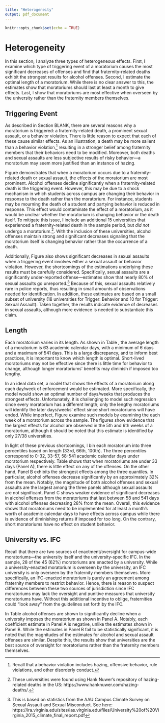 ```yaml
---
title: "Heterogeneity"
output: pdf_document
---
```


```r
knitr::opts_chunk$set(echo = TRUE)
```

# Heterogeneity

In this section, I analyze three types of heterogeneous effects. First, I examine which type of triggering event of a moratorium causes the most significant decreases of offenses and find that fraternity-related deaths exhibit the strongest results for alcohol offenses. Second, I estimate the optimal length of a moratorium. While there is no clear answer to this, the estimates show that moratoriums should last at least a month to give effects. Last, I show that moratoriums are most effective when overseen by the university rather than the fraternity members themselves. 

## Triggering Event

As described in Section BLANK, there are several reasons why a moratorium is triggered: a fraternity-related death, a prominent sexual assault, or a behavior violation. There is little reason to expect that each of these cause similar effects. As an illustration, a death may be more salient than a behavior violation,^[Recall that a behavior violation includes hazing, offensive behavior, rule violations, and other disorderly conduct.] resulting in a stronger belief among fraternity members that their behaviors need to be modified. Moreover, both deaths and sexual assaults are less subjective results of risky behavior—a moratorium may seem more justified than an instance of hazing. 

Figure \ref{trigger_reg_graph} demonstrates that when a moratorium occurs due to a fraternity-related death or sexual assault, the effects of the moratorium are most prominent. Alcohol offenses decline significantly when a fraternity-related death is the triggering event. However, this may be due to a shock mechanism in which students across campus are changing their behavior in response to the death rather than the moratorium. For instance, students may be mourning the death of a student and partying behavior is reduced in response. This effect would contaminate the effect of a moratorium, as it would be unclear whether the moratorium is changing behavior or the death itself. To mitigate this issue, I include an additional 15 universities that experienced a fraternity-related death in the sample period, but *did not* undergo a moratorium.^[These universities were found using Hank Nuwer's repository of hazing-related deaths in the US: https://www.hanknuwer.com/hazing-deaths/.]. With the inclusion of these universities, alcohol offenses maintain strong and significant decreases signaling that the moratorium itself is changing behavior rather than the occurrence of a death.

Additionally, Figure \ref{trigger_reg_graph} also shows significant decreases in sexual assaults when a triggering event involves either a sexual assault or behavior violation. However, the shortcomings of the estimations underlying these results must be carefully considered. Specifically, sexual assaults are a significantly under-reported offense—estimates show that nearly 80% of sexual assaults go unreported.^[This is based on statistics from the AAU Campus Climate Survey on Sexual
Assault and Sexual Misconduct. See here: https://ira.virginia.edu/sites/ias.virginia.edu/files/University%20of%20Virginia_2015_climate_final_report.pdf] Because of this, sexual assaults relatively rare in police reports, thus resulting in small amounts of observations needed for identification. In addition, these estimates are based on a small subset of university (18 universities for Trigger: Behavior and 10 for Trigger: Sexual Assault). Taken together, the results indicate evidence of decreases in sexual assaults, although more evidence is needed to substantiate this claim.

## Length

Each moratorium varies in its length. As shown in Table \ref{summary_stats}, the average length of a moratorium is 63 academic calendar days, with a minimum of 6 days and a maximum of 541 days. This is a large discrepancy, and to inform best practices, it is important to know which length is optimal. Short-lived moratoriums may not be effective since there is little time for behavior to change, although longer moratoriums' benefits may diminish if imposed too lengthy. 

In an ideal data set, a model that shows the effects of a moratorium along each day/week of enforcement would be estimated. More specifically, the model would show an optimal number of days/weeks that produces the strongest effects. Unfortunately, it is challenging to model such regression since every moratorium has a different length; only the lengthy moratoriums will identify the later days/weeks' effect since short moratoriums will have ended. While imperfect, Figure \ref{treatment_passing} examine such models by examining the each week of a moratorium across the sample. The figures show evidence that the largest effects for alcohol are observed in the 5th and 6th weeks of a moratorium, although it should be noted that this estimate is identified by only 27/38 universities.

In light of these previous shortcomings, I bin each moratorium into three percentiles based on length (33rd, 66th, 100th). The three percentiles correspond to 0-32, 33-57, 58-541 academic calendar days under moratorium respectively. Table \ref{quantile_table} shows that when moratoriums are under 33 days (Panel A), there is little effect on any of the offenses. On the other hand, Panel B exhibits the strongest effects among the three quantiles. In particular, alcohol offenses decrease significantly by an approximately 32% from the mean. Notably, the magnitude of both alcohol offenses and sexual assaults are the largest among the three panels although sexual assaults are not significant. Panel C shows weaker evidence of significant decreases in alcohol offenses from the moratoriums that last between 58 and 541 days with alcohol offenses decreasing 28% from the mean. Overall, this evidence shows that moratoriums need to be implemented for at least a month's worth of academic calendar days to have effects across campus while there is evidence of diminishing returns if imposed for too long. On the contrary, short moratoriums have no effect on student behavior.

## University vs. IFC

Recall that there are two sources of enactment/oversight for campus-wide moratoriums—the university itself and the university-specific IFC. In the sample, 28 of the 45 (62%) moratoriums are enacted by a university. While a university-enacted moratorium is overseen by the university, an IFC university is only overseen by the fraternity members themselves. More specifically, an IFC-enacted moratorium is purely an agreement among fraternity members to restrict behavior. Hence, there is reason to suspect differences between these two sources of jurisdiction since IFC moratoriums may lack the oversight and punitive measures that university moratoriums have. Without this additional incentive to oblige, fraternities could "look away" from the guidelines set forth by the IFC.

In Table \ref{ifc_uni_table} alcohol offenses are shown to significantly decline when a university imposes the moratorium as shown in Panel A. Notably, each coefficient estimate in Panel A is negative, unlike the estimates shown in Panel B. While the estimates in Panel B fail to be statistically significant, it is noted that the magnitudes of the estimates for alcohol and sexual assault offenses are similar. Despite this, the results show that universities are the best source of oversight for moratoriums rather than the fraternity members themselves. 
